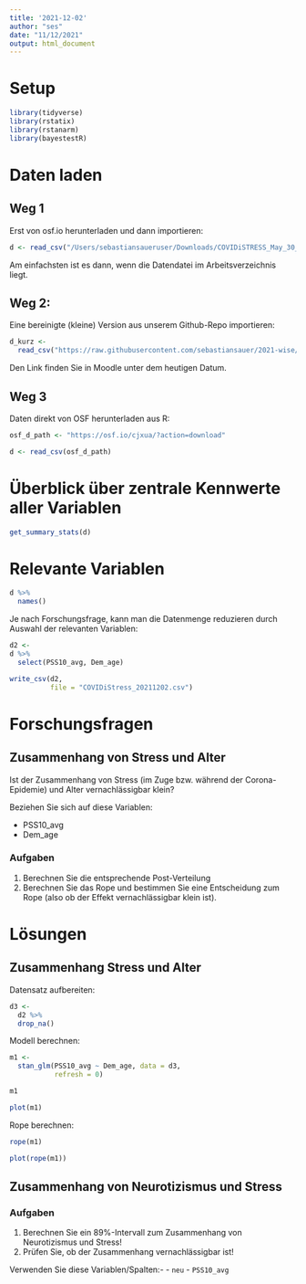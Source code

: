 ```yaml
---
title: '2021-12-02'
author: "ses"
date: "11/12/2021"
output: html_document
---   
```


# Setup

```r
library(tidyverse)
library(rstatix)
library(rstanarm)
library(bayestestR)
```


# Daten laden

## Weg 1

Erst von osf.io herunterladen und dann importieren:

```r
d <- read_csv("/Users/sebastiansaueruser/Downloads/COVIDiSTRESS_May_30_cleaned_final.csv")
```

Am einfachsten ist es dann, wenn die Datendatei im Arbeitsverzeichnis liegt.



## Weg 2:

Eine bereinigte (kleine) Version aus unserem Github-Repo importieren:


```r
d_kurz <-
  read_csv("https://raw.githubusercontent.com/sebastiansauer/2021-wise/main/Data/COVIDiStress_20211202.csv")
```

Den Link finden Sie in Moodle unter dem heutigen Datum.


## Weg 3

Daten direkt von OSF herunterladen aus R:

```r
osf_d_path <- "https://osf.io/cjxua/?action=download"

d <- read_csv(osf_d_path)
```


# Überblick über zentrale Kennwerte aller Variablen

```r
get_summary_stats(d)
```



# Relevante Variablen


```r
d %>% 
  names()
```

Je nach Forschungsfrage, kann man die Datenmenge reduzieren durch Auswahl der relevanten Variablen:

```r
d2 <- 
d %>% 
  select(PSS10_avg, Dem_age)
```



```r
write_csv(d2,
          file = "COVIDiStress_20211202.csv")
```



# Forschungsfragen

## Zusammenhang von Stress und Alter

Ist der Zusammenhang von Stress (im Zuge bzw. während der Corona-Epidemie) und Alter vernachlässigbar klein?

Beziehen Sie sich auf diese Variablen:

- PSS10_avg
- Dem_age

### Aufgaben

1. Berechnen Sie die entsprechende Post-Verteilung
2. Berechnen Sie das Rope und bestimmen Sie eine Entscheidung zum Rope (also ob der Effekt vernachlässigbar klein ist).




# Lösungen

## Zusammenhang Stress und Alter

Datensatz aufbereiten:

```r
d3 <- 
  d2 %>% 
  drop_na()
```



Modell berechnen:

```r
m1 <- 
  stan_glm(PSS10_avg ~ Dem_age, data = d3,
           refresh = 0)
```


```r
m1
```


```r
plot(m1)
```


Rope berechnen:

```r
rope(m1)
```


```r
plot(rope(m1))
```



## Zusammenhang von Neurotizismus und Stress


### Aufgaben

1. Berechnen Sie ein 89%-Intervall zum Zusammenhang von Neurotizismus und Stress!
2. Prüfen Sie, ob der Zusammenhang vernachlässigbar ist!


Verwenden Sie diese Variablen/Spalten:-
- `neu` 
- `PSS10_avg`

